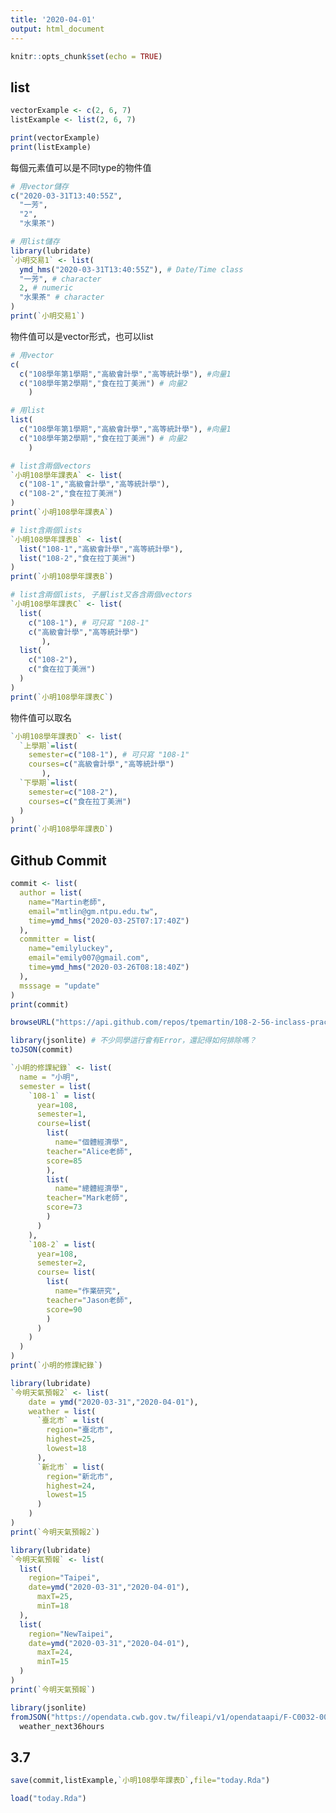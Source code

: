 ```yaml
---
title: '2020-04-01'
output: html_document
---
```


```r
knitr::opts_chunk$set(echo = TRUE)
```

## list

```r
vectorExample <- c(2, 6, 7)
listExample <- list(2, 6, 7)

print(vectorExample)
print(listExample)
```

每個元素值可以是不同type的物件值
```r
# 用vector儲存
c("2020-03-31T13:40:55Z",
  "一芳",
  "2",
  "水果茶")

# 用list儲存
library(lubridate)
`小明交易1` <- list(
  ymd_hms("2020-03-31T13:40:55Z"), # Date/Time class
  "一芳", # character
  2, # numeric
  "水果茶" # character
)
print(`小明交易1`)
```

物件值可以是vector形式，也可以list
```r
# 用vector
c(
  c("108學年第1學期","高級會計學","高等統計學"), #向量1
  c("108學年第2學期","食在拉丁美洲") # 向量2
    ) 
```

```r
# 用list
list(
  c("108學年第1學期","高級會計學","高等統計學"), #向量1
  c("108學年第2學期","食在拉丁美洲") # 向量2
    )
```

```r
# list含兩個vectors
`小明108學年課表A` <- list(
  c("108-1","高級會計學","高等統計學"),
  c("108-2","食在拉丁美洲")
)
print(`小明108學年課表A`)
```

```r
# list含兩個lists
`小明108學年課表B` <- list(
  list("108-1","高級會計學","高等統計學"),
  list("108-2","食在拉丁美洲")
)
print(`小明108學年課表B`)
```

```r
# list含兩個lists, 子層list又各含兩個vectors
`小明108學年課表C` <- list(
  list(
    c("108-1"), # 可只寫 "108-1"
    c("高級會計學","高等統計學")
       ),
  list(
    c("108-2"),
    c("食在拉丁美洲")
  )
)
print(`小明108學年課表C`)
```

物件值可以取名
```r
`小明108學年課表D` <- list(
  `上學期`=list(
    semester=c("108-1"), # 可只寫 "108-1"
    courses=c("高級會計學","高等統計學")
       ),
  `下學期`=list(
    semester=c("108-2"),
    courses=c("食在拉丁美洲")
  )
)
print(`小明108學年課表D`)
```

## Github Commit
```r
commit <- list(
  author = list(
    name="Martin老師",
    email="mtlin@gm.ntpu.edu.tw",
    time=ymd_hms("2020-03-25T07:17:40Z")
  ),
  committer = list(
    name="emilyluckey",
    email="emily007@gmail.com",
    time=ymd_hms("2020-03-26T08:18:40Z")
  ),
  msssage = "update"
)
print(commit)
```

```r
browseURL("https://api.github.com/repos/tpemartin/108-2-56-inclass-practice/commits") 
```

```r
library(jsonlite) # 不少同學這行會有Error，還記得如何排除嗎？
toJSON(commit)
```

```r
`小明的修課紀錄` <- list(
  name = "小明",
  semester = list(
    `108-1` = list(
      year=108,
      semester=1,
      course=list(
        list(
          name="個體經濟學",
        teacher="Alice老師",
        score=85
        ),
        list(
          name="總體經濟學",
        teacher="Mark老師",
        score=73
        )
      )
    ),
    `108-2` = list(
      year=108,
      semester=2,
      course= list(
        list(
          name="作業研究",
        teacher="Jason老師",
        score=90
        )
      )
    )
  )
)
print(`小明的修課紀錄`)
```

```r
library(lubridate)
`今明天氣預報2` <- list(
    date = ymd("2020-03-31","2020-04-01"),
    weather = list(
      `臺北市` = list(
        region="臺北市",
        highest=25,
        lowest=18
      ),
      `新北市` = list(
        region="新北市",
        highest=24,
        lowest=15
      )
    )
)
print(`今明天氣預報2`)
```

```r
library(lubridate)
`今明天氣預報` <- list(
  list(
    region="Taipei",
    date=ymd("2020-03-31","2020-04-01"),
      maxT=25,
      minT=18
  ),
  list(
    region="NewTaipei",
    date=ymd("2020-03-31","2020-04-01"),
      maxT=24,
      minT=15
  )
)
print(`今明天氣預報`)
```


```r
library(jsonlite)
fromJSON("https://opendata.cwb.gov.tw/fileapi/v1/opendataapi/F-C0032-001?Authorization=rdec-key-123-45678-011121314&format=JSON") ->
  weather_next36hours
```

## 3.7
```r
save(commit,listExample,`小明108學年課表D`,file="today.Rda")
```

```r
load("today.Rda")
```






